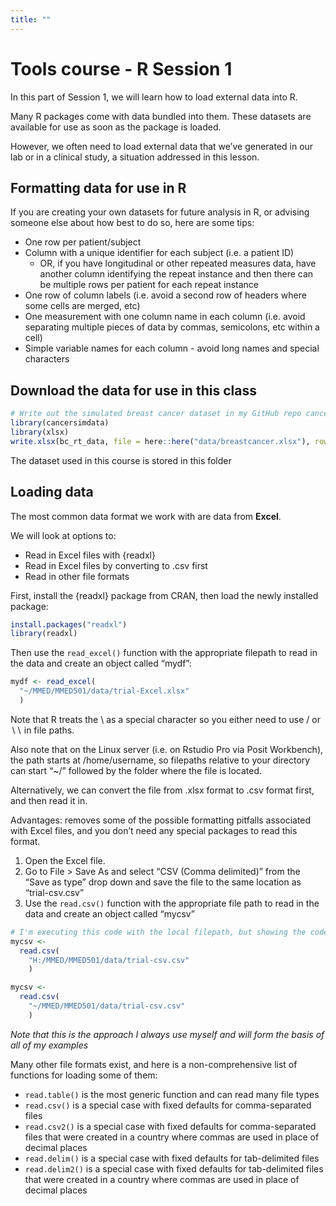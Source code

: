 ```yaml
---
title: ""
---
```


# Tools course - R Session 1

In this part of Session 1, we will learn how to load external data into R.

Many R packages come with data bundled into them. These datasets are available for use as soon as the package is loaded. 

However, we often need to load external data that we've generated in our lab or in a clinical study, a situation addressed in this lesson.

::: {.callout-tip}
## Formatting data for use in R

If you are creating your own datasets for future analysis in R, or advising someone else about how best to do so, here are some tips:

- One row per patient/subject
- Column with a unique identifier for each subject (i.e. a patient ID)
    - OR, if you have longitudinal or other repeated measures data, have another column identifying the repeat instance and then there can be multiple rows per patient for each repeat instance
- One row of column labels (i.e. avoid a second row of headers where some cells are merged, etc)
- One measurement with one column name in each column (i.e. avoid separating multiple pieces of data by commas, semicolons, etc within a cell)
- Simple variable names for each column - avoid long names and special characters

:::

## Download the data for use in this class

```r
# Write out the simulated breast cancer dataset in my GitHub repo cancersimdata to Excel and save it in a data folder on the course website
library(cancersimdata)
library(xlsx)
write.xlsx(bc_rt_data, file = here::here("data/breastcancer.xlsx"), row.names = FALSE)
```

The dataset used in this course is stored in this folder


## Loading data

The most common data format we work with are data from **Excel**. 

We will look at options to:

- Read in Excel files with {readxl}
- Read in Excel files by converting to .csv first
- Read in other file formats

First, install the {readxl} package from CRAN, then load the newly installed package:

```r
install.packages("readxl")
library(readxl)
```

Then use the `read_excel()` function with the appropriate filepath to read in the data and create an object called "mydf":

```r
mydf <- read_excel(
  "~/MMED/MMED501/data/trial-Excel.xlsx"
  )
```

Note that R treats the \\ as a special character so you either need to use / or $\backslash \backslash$ in file paths.

Also note that on the Linux server (i.e. on Rstudio Pro via Posit Workbench), the path starts at /home/username, so filepaths relative to your directory can start "~/" followed by the folder where the file is located. 

Alternatively, we can convert the file from .xlsx format to .csv format first, and then read it in.

Advantages: removes some of the possible formatting pitfalls associated with Excel files, and you don't need any special packages to read this format.

1. Open the Excel file.
2. Go to File > Save As and select "CSV (Comma delimited)" from the "Save as type" drop down and save the file to the same location as "trial-csv.csv"
3. Use the `read.csv()` function with the appropriate file path to read in the data and create an object called "mycsv"

```r
# I'm executing this code with the local filepath, but showing the code with the appropriate Linux filepath for use on Posit Workbench
mycsv <- 
  read.csv(
    "H:/MMED/MMED501/data/trial-csv.csv"
    ) 
```

```r
mycsv <- 
  read.csv(
    "~/MMED/MMED501/data/trial-csv.csv"
    ) 
```

*Note that this is the approach I always use myself and will form the basis of all of my examples*

Many other file formats exist, and here is a non-comprehensive list of functions for loading some of them:

- `read.table()` is the most generic function and can read many file types
- `read.csv()` is a special case with fixed defaults for comma-separated files
- `read.csv2()` is a special case with fixed defaults for comma-separated files that were created in a country where commas are used in place of decimal places
- `read.delim()` is a special case with fixed defaults for tab-delimited files
- `read.delim2()` is a special case with fixed defaults for tab-delimited files that were created in a country where commas are used in place of decimal places

